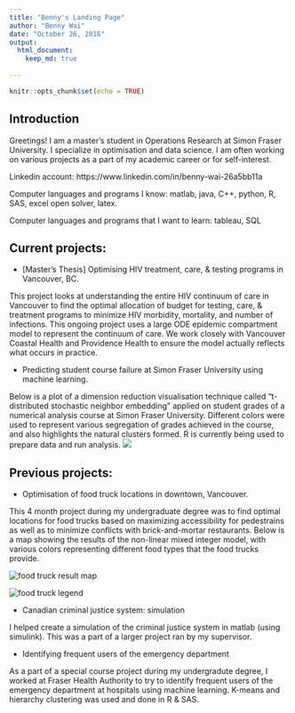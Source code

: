 ```yaml
---
title: "Benny's Landing Page"
author: "Benny Wai"
date: "October 26, 2016"
output: 
  html_document:
    keep_md: true
        
---
```


```r
knitr::opts_chunk$set(echo = TRUE)
```

## Introduction

Greetings! I am a master's student in Operations Research at Simon Fraser University. I specialize in optimisation and data science. I am often working on various projects as a part of my academic career or for self-interest. 

Linkedin account: https://www.linkedin.com/in/benny-wai-26a5bb11a

Computer languages and programs I know: matlab, java, C++, python, R, SAS, excel open solver, latex.

Computer languages and programs that I want to learn: tableau, SQL

## Current projects:

- [Master's Thesis] Optimising HIV treatment, care, & testing programs in Vancouver, BC. 

This project looks at understanding the entire HIV continuum of care in Vancouver to find the optimal allocation of budget for testing, care, & treatment programs to minimize HIV morbidity, mortality, and number of infections. This ongoing project uses a large ODE epidemic compartment model to represent the continuum of care. We work closely with Vancouver Coastal Health and Providence Health to ensure the model actually reflects what occurs in practice.

- Predicting student course failure at Simon Fraser University using machine learning.

Below is a plot of a dimension reduction visualisation technique called "t-distributed stochastic neighbor embedding" applied on student grades of a numerical analysis course at Simon Fraser University. Different colors were used to represent various segregation of grades achieved in the course, and also highlights the natural clusters formed. R is currently being used to prepare data and run analysis. 
![](MD_files/figure-html/4colors_rtsne30.png)

## Previous projects: 

- Optimisation of food truck locations in downtown, Vancouver. 

This 4 month project during my undergraduate degree was to find optimal locations for food trucks based on maximizing accessibility for pedestrains as well as to minimize conflicts with brick-and-mortar restaurants. Below is a map showing the results of the non-linear mixed integer model, with various colors representing different food types that the food trucks provide.

<img src="MD_files/figure-html/ftmap.png" alt="food truck result map" class="inline"/>

<img src="MD_files/figure-html/legend.png" alt="food truck legend" class="inline"/>

- Canadian criminal justice system: simulation

I helped create a simulation of the criminal justice system in matlab (using simulink). This was a part of a larger project ran by my supervisor. 

- Identifying frequent users of the emergency department

As a part of a special course project during my undergradute degree, I worked at Fraser Health Authority to try to identify frequent users of the emergency department at hospitals using machine learning. K-means and hierarchy clustering was used and done in R & SAS.
